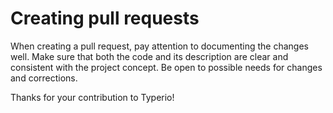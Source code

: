 # Creating pull requests

When creating a pull request, pay attention to documenting the changes well. Make sure that both the code and its description are clear and consistent with the project concept. Be open to possible needs for changes and corrections.

Thanks for your contribution to Typerio!
